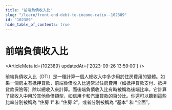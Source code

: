 ```yaml
---
title: "前端負債收入比"
slug: "/learn/front-end-debt-to-income-ratio--102389"
id: "102389"
hide_table_of_contents: true
---
```



# 前端負債收入比

<ArticleMeta id={102389} updatedAt={'2023-09-26 13:59:00'} />
<div className='border-solid border-b border-t-0 my-4 border-[var(--ifm-color-gray-300)]' />

前端負債收入比（DTI）是一種計算一個人總收入中多少用於住房費用的變體。如果一個房主有抵押貸款，前端負債收入比通常以住房費用（如抵押貸款支付、抵押貸款保險等）除以總收入來計算。而後端負債收入比有時被稱為後端比率，它計算了總收入中用於其他負債類型，如信用卡和汽車貸款的百分比。你還可以聽到這些比率分別被稱為 “住房 1” 和 “住房 2”，或者分別被稱為 “基本” 和 “全面”。
